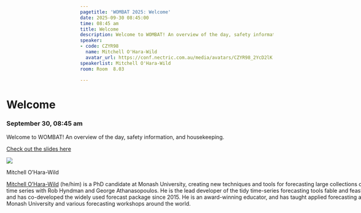 ```yaml
---
pagetitle: 'WOMBAT 2025: Welcome'
date: 2025-09-30 08:45:00
time: 08:45 am
title: Welcome
description: Welcome to WOMBAT! An overview of the day, safety information, and housekeeping.
speaker:
- code: CZYR98
  name: Mitchell O'Hara-Wild
  avatar_url: https://conf.nectric.com.au/media/avatars/CZYR98_2YcD2lK.jpg
speakerlist: Mitchell O'Hara-Wild
room: Room  8.03

---
```


:::::: {.grid style="width: 100vw;  transform: translateX(-20%);"}
::: {#sponsors_banner .g-col-12 .title}
# Welcome

### September 30, 08:45 am
:::

::: {.g-col-12 .full_text_block style="min-width: 640px; max-width:1080px; margin: 0 auto"}

Welcome to WOMBAT! An overview of the day, safety information, and housekeeping.

:::{.slides-btn}
[Check out the slides here](https://slides.mitchelloharawild.com/wombat2025-welcome)
:::


:::::: speaker
::: speaker-header
![](https://conf.nectric.com.au/media/avatars/CZYR98_2YcD2lK.jpg)
:::

::: speaker-name
Mitchell O'Hara-Wild
:::

::: speaker-bio
[Mitchell O’Hara-Wild](https://mitchelloharawild.com/) (he/him) is a PhD candidate at Monash University, creating new techniques and tools for forecasting large collections of time series with Rob Hyndman and George Athanasopoulos. He is the lead developer of the tidy time-series forecasting tools fable and feasts, and has co-developed the widely used forecast package since 2015. He is an award-winning educator, and has taught applied forecasting at Monash University and various forecasting workshops around the world.
:::
::::::


:::

<div>

</div>
::::::

```{=html}
<style>
#title-block-header {
display: none !important;
}
</style>
```
